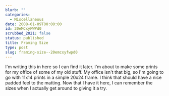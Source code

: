 ```yaml
---
blurb: ""
categories:
  - Miscellaneous
date: 2008-01-09T00:00:00
id: 20eMCxyFWPd0
scrubbed_2021: false
status: published
title: Framing Size
type: post
slug: framing-size--20emcxyfwpd0
---
```


I'm writing this in here so I can find it later. I'm about to make
some prints for my office of some of my old stuff. My office isn't
that big, so I'm going to go with 11x14 prints in a simple 20x24
frame. I think that should have a nice padded feel to the matting.
Now that I have it here, I can remember the sizes when I actually
get around to giving it a try.